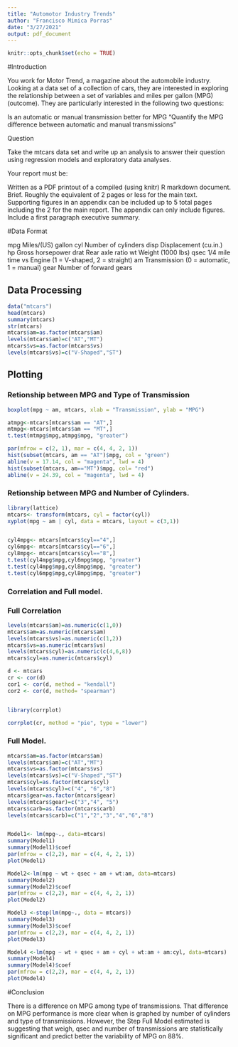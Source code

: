 ---
title: "Automotor Industry Trends"
author: "Francisco Mimica Porras"
date: "3/27/2021"
output: pdf_document
---

```{r setup, include=FALSE}
knitr::opts_chunk$set(echo = TRUE)
```

#Introduction 

You work for Motor Trend, a magazine about the automobile industry. Looking at a data set of a collection of cars, they are interested in exploring the relationship between a set of variables and miles per gallon (MPG) (outcome). They are particularly interested in the following two questions:

Is an automatic or manual transmission better for MPG
"Quantify the MPG difference between automatic and manual transmissions"  

Question

Take the mtcars data set and write up an analysis to answer their question using regression models and exploratory data analyses.

Your report must be:

Written as a PDF printout of a compiled (using knitr) R markdown document.
Brief. Roughly the equivalent of 2 pages or less for the main text. Supporting figures in an appendix can be included up to 5 total pages including the 2 for the main report. The appendix can only include figures.
Include a first paragraph executive summary.

#Data Format

mpg	Miles/(US) gallon
cyl	Number of cylinders
disp	Displacement (cu.in.)
hp	Gross horsepower
drat	Rear axle ratio
wt	Weight (1000 lbs)
qsec	1/4 mile time
vs	Engine (1 = V-shaped, 2 = straight)
am	Transmission (0 = automatic, 1 = manual)
gear	Number of forward gears


## Data Processing 

```{r}
data("mtcars")
head(mtcars)
summary(mtcars)
str(mtcars)
mtcars$am=as.factor(mtcars$am)
levels(mtcars$am)=c("AT","MT")
mtcars$vs=as.factor(mtcars$vs)
levels(mtcars$vs)=c("V-Shaped","ST")
```


## Plotting 

### Retionship between MPG and Type of Transmission

```{r}
boxplot(mpg ~ am, mtcars, xlab = "Transmission", ylab = "MPG")

atmpg<-mtcars[mtcars$am == "AT",]
mtmpg<-mtcars[mtcars$am == "MT",]
t.test(mtmpg$mpg,atmpg$mpg, "greater")

par(mfrow = c(2, 1), mar = c(4, 4, 2, 1))
hist(subset(mtcars, am == "AT")$mpg, col = "green")
abline(v = 17.14, col = "magenta", lwd = 4)
hist(subset(mtcars, am=="MT")$mpg, col= "red")
abline(v = 24.39, col = "magenta", lwd = 4)


```


### Retionship between MPG and Number of Cylinders.

```{r}
library(lattice)
mtcars<- transform(mtcars, cyl = factor(cyl))
xyplot(mpg ~ am | cyl, data = mtcars, layout = c(3,1))


cyl4mpg<- mtcars[mtcars$cyl=="4",]
cyl6mpg<- mtcars[mtcars$cyl=="6",]
cyl8mpg<- mtcars[mtcars$cyl=="8",]
t.test(cyl4mpg$mpg,cyl6mpg$mpg, "greater")
t.test(cyl4mpg$mpg,cyl8mpg$mpg, "greater")
t.test(cyl6mpg$mpg,cyl8mpg$mpg, "greater")

```

### Correlation and Full model.

### Full Correlation

```{r}

levels(mtcars$am)=as.numeric(c(1,0))
mtcars$am=as.numeric(mtcars$am)
levels(mtcars$vs)=as.numeric(c(1,2))
mtcars$vs=as.numeric(mtcars$vs)
levels(mtcars$cyl)=as.numeric(c(4,6,8))
mtcars$cyl=as.numeric(mtcars$cyl)

d <- mtcars
cr <- cor(d)
cor1 <- cor(d, method = "kendall")
cor2 <- cor(d, method= "spearman")


library(corrplot)

corrplot(cr, method = "pie", type = "lower")

```


### Full Model.

```{r}
mtcars$am=as.factor(mtcars$am)
levels(mtcars$am)=c("AT","MT")
mtcars$vs=as.factor(mtcars$vs)
levels(mtcars$vs)=c("V-Shaped","ST")
mtcars$cyl=as.factor(mtcars$cyl)
levels(mtcars$cyl)=c("4", "6","8")
mtcars$gear=as.factor(mtcars$gear)
levels(mtcars$gear)=c("3","4", "5")
mtcars$carb=as.factor(mtcars$carb)
levels(mtcars$carb)=c("1","2","3","4","6","8")


Model1<- lm(mpg~., data=mtcars)
summary(Model1)
summary(Model1)$coef
par(mfrow = c(2,2), mar = c(4, 4, 2, 1))
plot(Model1)

Model2<-lm(mpg ~ wt + qsec + am + wt:am, data=mtcars)
summary(Model2)
summary(Model2)$coef
par(mfrow = c(2,2), mar = c(4, 4, 2, 1))
plot(Model2)

Model3 <-step(lm(mpg~., data = mtcars))
summary(Model3)
summary(Model3)$coef
par(mfrow = c(2,2), mar = c(4, 4, 2, 1))
plot(Model3)

Model4 <-lm(mpg ~ wt + qsec + am + cyl + wt:am + am:cyl, data=mtcars)
summary(Model4)
summary(Model4)$coef
par(mfrow = c(2,2), mar = c(4, 4, 2, 1))
plot(Model4)


```

#Conclusion

There is a difference on MPG among type of transmissions. That difference on MPG performance is more clear when is graphed by number of cylinders and type of transmissions. However, the Step Full Model estimated is suggesting that weigh, qsec and number of transmissions are statistically significant  and predict better the variability of MPG on 88%. 
